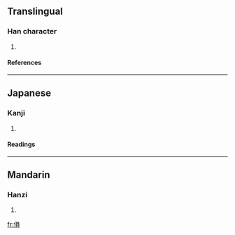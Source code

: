 ==Translingual==
===Han character===
{{Han char|rad=人|as=10|sn=12|four=|canj=人口月金 (ORBC)}}
# {{defn|Han}}
====References====
{{Han ref|kx=0112.240|dkj=00944|dj=0240.090|hdz=10203.020|uh=508A|ud=20618}}
----
==Japanese==
===Kanji===
{{ja-kanji|grade=|rs=人10}}
# {{defn|Japanese}}
====Readings====
{{ja-readings|on=[[いん]] (in)|kun=[[まさる]] (masaru), [[ゆたか]] (yutaka)}}
----
==Mandarin==
===Hanzi===
{{cmn-hanzi|pin=[[yǔn]] (yun3)|wg=yün<sup>3</sup>}}
# {{defn|Mandarin}}

[[fr:傊]]